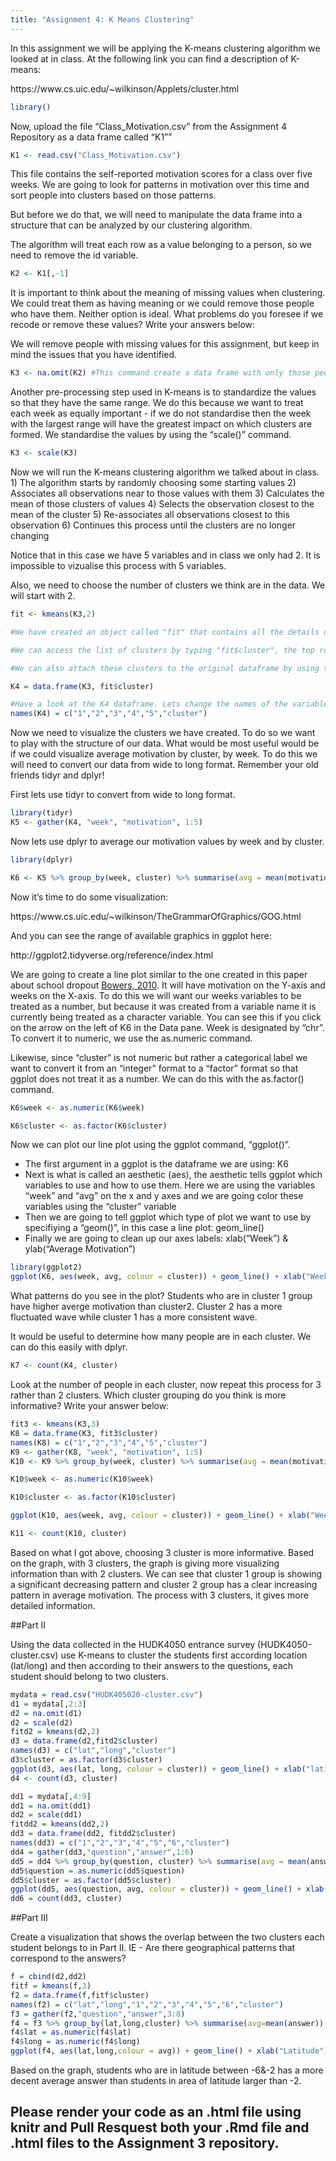 ```yaml
---
title: "Assignment 4: K Means Clustering"
---
```


In this assignment we will be applying the K-means clustering algorithm we looked at in class. At the following link you can find a description of K-means:

https://www.cs.uic.edu/~wilkinson/Applets/cluster.html


```r
library()
```

Now, upload the file "Class_Motivation.csv" from the Assignment 4 Repository as a data frame called "K1""
```r

K1 <- read.csv("Class_Motivation.csv")

```

This file contains the self-reported motivation scores for a class over five weeks. We are going to look for patterns in motivation over this time and sort people into clusters based on those patterns.

But before we do that, we will need to manipulate the data frame into a structure that can be analyzed by our clustering algorithm.

The algorithm will treat each row as a value belonging to a person, so we need to remove the id variable.

```r

K2 <- K1[,-1]

```

It is important to think about the meaning of missing values when clustering. We could treat them as having meaning or we could remove those people who have them. Neither option is ideal. What problems do you foresee if we recode or remove these values? Write your answers below:



We will remove people with missing values for this assignment, but keep in mind the issues that you have identified.


```r

K3 <- na.omit(K2) #This command create a data frame with only those people with no missing values. It "omits" all rows with missing values, also known as a "listwise deletion". EG - It runs down the list deleting rows as it goes.

```

Another pre-processing step used in K-means is to standardize the values so that they have the same range. We do this because we want to treat each week as equally important - if we do not standardise then the week with the largest range will have the greatest impact on which clusters are formed. We standardise the values by using the "scale()" command.

```r

K3 <- scale(K3)

```


Now we will run the K-means clustering algorithm we talked about in class. 
1) The algorithm starts by randomly choosing some starting values 
2) Associates all observations near to those values with them
3) Calculates the mean of those clusters of values
4) Selects the observation closest to the mean of the cluster
5) Re-associates all observations closest to this observation
6) Continues this process until the clusters are no longer changing

Notice that in this case we have 5 variables and in class we only had 2. It is impossible to vizualise this process with 5 variables.

Also, we need to choose the number of clusters we think are in the data. We will start with 2.

```r

fit <- kmeans(K3,2)

#We have created an object called "fit" that contains all the details of our clustering including which observations belong to each cluster.

#We can access the list of clusters by typing "fit$cluster", the top row corresponds to the original order the rows were in. Notice we have deleted some rows.

#We can also attach these clusters to the original dataframe by using the "data.frame" command to create a new data frame called K4.

K4 = data.frame(K3, fit$cluster)

#Have a look at the K4 dataframe. Lets change the names of the variables to make it more convenient with the names() command.
names(K4) = c("1","2","3","4","5","cluster")

```

Now we need to visualize the clusters we have created. To do so we want to play with the structure of our data. What would be most useful would be if we could visualize average motivation by cluster, by week. To do this we will need to convert our data from wide to long format. Remember your old friends tidyr and dplyr!

First lets use tidyr to convert from wide to long format.
```r
library(tidyr)
K5 <- gather(K4, "week", "motivation", 1:5)
```

Now lets use dplyr to average our motivation values by week and by cluster.

```r
library(dplyr)

K6 <- K5 %>% group_by(week, cluster) %>% summarise(avg = mean(motivation))

```

Now it's time to do some visualization: 

https://www.cs.uic.edu/~wilkinson/TheGrammarOfGraphics/GOG.html

And you can see the range of available graphics in ggplot here:

http://ggplot2.tidyverse.org/reference/index.html

We are going to create a line plot similar to the one created in this paper about school dropout [Bowers, 2010](http://pareonline.net/pdf/v15n7.pdf). It will have motivation on the Y-axis and weeks on the X-axis. To do this we will want our weeks variables to be treated as a number, but because it was created from a variable name it is currently being treated as a character variable. You can see this if you click on the arrow on the left of K6 in the Data pane. Week is designated by "chr". To convert it to numeric, we use the as.numeric command. 

Likewise, since "cluster" is not numeric but rather a categorical label we want to convert it from an "integer" format to a "factor" format so that ggplot does not treat it as a number. We can do this with the as.factor() command.

```r

K6$week <- as.numeric(K6$week)

K6$cluster <- as.factor(K6$cluster)

```

Now we can plot our line plot using the ggplot command, "ggplot()".

- The first argument in a ggplot is the dataframe we are using: K6
- Next is what is called an aesthetic (aes), the aesthetic tells ggplot which variables to use and how to use them. Here we are using the variables "week" and "avg" on the x and y axes and we are going color these variables using the "cluster" variable
- Then we are going to tell ggplot which type of plot we want to use by specifiying a "geom()", in this case a line plot: geom_line()
- Finally we are going to clean up our axes labels: xlab("Week") & ylab("Average Motivation")

```r
library(ggplot2)
ggplot(K6, aes(week, avg, colour = cluster)) + geom_line() + xlab("Week") + ylab("Average Motivation")

```

What patterns do you see in the plot?
Students who are in cluster 1 group have higher averge motivation than cluster2. Cluster 2 has a more fluctuated wave while cluster 1 has a more consistent wave.


It would be useful to determine how many people are in each cluster. We can do this easily with dplyr.

```r
K7 <- count(K4, cluster)
```

Look at the number of people in each cluster, now repeat this process for 3 rather than 2 clusters. Which cluster grouping do you think is more informative? Write your answer below:
```r
fit3 <- kmeans(K3,3)
K8 = data.frame(K3, fit3$cluster)
names(K8) = c("1","2","3","4","5","cluster")
K9 <- gather(K8, "week", "motivation", 1:5)
K10 <- K9 %>% group_by(week, cluster) %>% summarise(avg = mean(motivation))

K10$week <- as.numeric(K10$week)

K10$cluster <- as.factor(K10$cluster)

ggplot(K10, aes(week, avg, colour = cluster)) + geom_line() + xlab("Week") + ylab("Average Motivation")

K11 <- count(K10, cluster)


```
Based on what I got above, choosing 3 cluster is more informative. Based on the graph, with 3 clusters, the graph is giving more visualizing information than with 2 clusters. We can see that cluster 1 group is showing a significant decreasing pattern and cluster 2 group has a clear increasing pattern in average motivation.
The process with 3 clusters, it gives more detailed information.


##Part II

Using the data collected in the HUDK4050 entrance survey (HUDK4050-cluster.csv) use K-means to cluster the students first according location (lat/long) and then according to their answers to the questions, each student should belong to two clusters.
```r
mydata = read.csv("HUDK405020-cluster.csv")
d1 = mydata[,2:3]
d2 = na.omit(d1)
d2 = scale(d2)
fitd2 = kmeans(d2,2)
d3 = data.frame(d2,fitd2$cluster)
names(d3) = c("lat","long","cluster")
d3$cluster = as.factor(d3$cluster)
ggplot(d3, aes(lat, long, colour = cluster)) + geom_line() + xlab("latitide") + ylab("Longitude")
d4 <- count(d3, cluster)
```

```r
dd1 = mydata[,4:9]
dd1 = na.omit(dd1)
dd2 = scale(dd1)
fitdd2 = kmeans(dd2,2)
dd3 = data.frame(dd2, fitdd2$cluster)
names(dd3) = c("1","2","3","4","5","6","cluster")
dd4 = gather(dd3,"question","answer",1:6)
dd5 = dd4 %>% group_by(question, cluster) %>% summarise(avg = mean(answer))
dd5$question = as.numeric(dd5$question)
dd5$cluster = as.factor(dd5$cluster)
ggplot(dd5, aes(question, avg, colour = cluster)) + geom_line() + xlab("question") + ylab("Average Answer")
dd6 = count(dd3, cluster)

```

##Part III

Create a visualization that shows the overlap between the two clusters each student belongs to in Part II. IE - Are there geographical patterns that correspond to the answers? 

```r
f = cbind(d2,dd2)
fitf = kmeans(f,3)
f2 = data.frame(f,fitf$cluster)
names(f2) = c("lat","long","1","2","3","4","5","6","cluster")
f3 = gather(f2,"question","answer",3:8)
f4 = f3 %>% group_by(lat,long,cluster) %>% summarise(avg=mean(answer))
f4$lat = as.numeric(f4$lat)
f4$long = as.numeric(f4$long)
ggplot(f4, aes(lat,long,colour = avg)) + geom_line() + xlab("Latitude") + ylab("Longitude")
```
Based on the graph, students who are in latitude between -6&-2 has a more decent average answer than students in area of latitude larger than -2.

## Please render your code as an .html file using knitr and Pull Resquest both your .Rmd file and .html files to the Assignment 3 repository.

